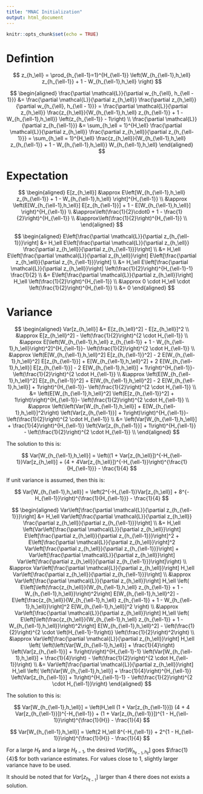 ```yaml
---
title: "MNAC Initialization"
output: html_document
---
```


```r
knitr::opts_chunk$set(echo = TRUE)
```

# Defintion

$$
z_{h_\ell} = \prod_{h_{\ell-1}=1}^{H_{\ell-1}} \left(W_{h_{\ell-1},h_\ell} z_{h_{\ell-1}} + 1 - W_{h_{\ell-1},h_\ell} \right)
$$

$$
\begin{aligned}
\frac{\partial \mathcal{L}}{\partial w_{h_{\ell}, h_{\ell - 1}}} &= \frac{\partial \mathcal{L}}{\partial z_{h_\ell}} \frac{\partial z_{h_\ell}}{\partial w_{h_{\ell}, h_{\ell - 1}}} = \frac{\partial \mathcal{L}}{\partial z_{h_\ell}} \frac{z_{h_\ell}}{W_{h_{\ell-1},h_\ell} z_{h_{\ell-1}} + 1 - W_{h_{\ell-1},h_\ell}} \left(z_{h_{\ell-1}} - 1\right) \\
\frac{\partial \mathcal{L}}{\partial z_{h_{\ell-1}}} &= \sum_{h_\ell = 1}^{H_\ell} \frac{\partial \mathcal{L}}{\partial z_{h_\ell}} \frac{\partial z_{h_\ell}}{\partial z_{h_{\ell-1}}} = \sum_{h_\ell = 1}^{H_\ell} \frac{z_{h_\ell}}{W_{h_{\ell-1},h_\ell} z_{h_{\ell-1}} + 1 - W_{h_{\ell-1},h_\ell}} W_{h_{\ell-1},h_\ell}
\end{aligned}
$$

# Expectation

$$
\begin{aligned}
E[z_{h_\ell}] &\approx E\left[W_{h_{\ell-1},h_\ell} z_{h_{\ell-1}} + 1 - W_{h_{\ell-1},h_\ell} \right]^{H_{\ell-1}} \\
&\approx \left(E[W_{h_{\ell-1},h_\ell}] E[z_{h_{\ell-1}}] + 1 - E[W_{h_{\ell-1},h_\ell}] \right)^{H_{\ell-1}} \\
&\approx\left(\frac{1}{2}\cdot0 + 1 - \frac{1}{2}\right)^{H_{\ell-1}} \\
&\approx\left(\frac{1}{2}\right)^{H_{\ell-1}} \\
\end{aligned}
$$

$$
\begin{aligned}
E\left[\frac{\partial \mathcal{L}}{\partial z_{h_{\ell-1}}}\right]
&= H_\ell E\left[\frac{\partial \mathcal{L}}{\partial z_{h_\ell}} \frac{\partial z_{h_\ell}}{\partial z_{h_{\ell-1}}}\right] \\
&= H_\ell E\left[\frac{\partial \mathcal{L}}{\partial z_{h_\ell}}\right] E\left[\frac{\partial z_{h_\ell}}{\partial z_{h_{\ell-1}}}\right] \\
&= H_\ell E\left[\frac{\partial \mathcal{L}}{\partial z_{h_\ell}}\right] \left(\frac{1}{2}\right)^{H_{\ell-1}-1} \frac{1}{2} \\
&= E\left[\frac{\partial \mathcal{L}}{\partial z_{h_\ell}}\right] H_\ell \left(\frac{1}{2}\right)^{H_{\ell-1}} \\
&\approx 0 \cdot H_\ell \cdot \left(\frac{1}{2}\right)^{H_{\ell-1}} \\
&= 0
\end{aligned}
$$

# Variance

$$
\begin{aligned}
Var[z_{h_\ell}] &= E[z_{h_\ell}^2] - E[z_{h_\ell}]^2 \\
&\approx E[z_{h_\ell}^2] - \left(\frac{1}{2}\right)^{2 \cdot H_{\ell-1}} \\
&\approx E[\left(W_{h_{\ell-1},h_\ell} z_{h_{\ell-1}} + 1 - W_{h_{\ell-1},h_\ell}\right)^2]^{H_{\ell-1}}- \left(\frac{1}{2}\right)^{2 \cdot H_{\ell-1}} \\
&\approx \left(E[W_{h_{\ell-1},h_\ell}^2] E[z_{h_{\ell-1}}^2] - 2 E[W_{h_{\ell-1},h_\ell}^2] E[z_{h_{\ell-1}}] + E[W_{h_{\ell-1},h_\ell}^2] + 2 E[W_{h_{\ell-1},h_\ell}] E[z_{h_{\ell-1}}] - 2 E[W_{h_{\ell-1},h_\ell}] + 1\right)^{H_{\ell-1}}- \left(\frac{1}{2}\right)^{2 \cdot H_{\ell-1}} \\
&\approx \left(E[W_{h_{\ell-1},h_\ell}^2] E[z_{h_{\ell-1}}^2] + E[W_{h_{\ell-1},h_\ell}^2] - 2 E[W_{h_{\ell-1},h_\ell}] + 1\right)^{H_{\ell-1}}- \left(\frac{1}{2}\right)^{2 \cdot H_{\ell-1}} \\
&= \left(E[W_{h_{\ell-1},h_\ell}^2] \left(E[z_{h_{\ell-1}}^2] + 1\right)\right)^{H_{\ell-1}}- \left(\frac{1}{2}\right)^{2 \cdot H_{\ell-1}} \\
&\approx \left(\left(Var[W_{h_{\ell-1},h_\ell}] + E[W_{h_{\ell-1},h_\ell}]^2\right) \left(Var[z_{h_{\ell-1}}] + 1\right)\right)^{H_{\ell-1}}- \left(\frac{1}{2}\right)^{2 \cdot H_{\ell-1}} \\
&= \left(Var[W_{h_{\ell-1},h_\ell}] + \frac{1}{4}\right)^{H_{\ell-1}} \left(Var[z_{h_{\ell-1}}] + 1\right)^{H_{\ell-1}} - \left(\frac{1}{2}\right)^{2 \cdot H_{\ell-1}} \\
\end{aligned}
$$

The solution to this is:

$$
Var[W_{h_{\ell-1},h_\ell}] = \left((1 + Var[z_{h_\ell}])^{-H_{\ell-1}}Var[z_{h_\ell}] + (4 + 4Var[z_{h_\ell}])^{-H_{\ell-1}}\right)^{\frac{1}{H_{\ell-1}}} - \frac{1}{4}
$$

If unit variance is assumed, then this is:

$$
Var[W_{h_{\ell-1},h_\ell}] = \left(2^{-H_{\ell-1}}Var[z_{h_\ell}] + 8^{-H_{\ell-1}}\right)^{\frac{1}{H_{\ell-1}}} - \frac{1}{4}
$$


$$
\begin{aligned}
Var\left[\frac{\partial \mathcal{L}}{\partial z_{h_{\ell-1}}}\right] &= H_\ell Var\left[\frac{\partial \mathcal{L}}{\partial z_{h_\ell}} \frac{\partial z_{h_\ell}}{\partial z_{h_{\ell-1}}}\right] \\
&= H_\ell \left(Var\left[\frac{\partial \mathcal{L}}{\partial z_{h_\ell}}\right] E\left[\frac{\partial z_{h_\ell}}{\partial z_{h_{\ell-1}}}\right]^2 + E\left[\frac{\partial \mathcal{L}}{\partial z_{h_\ell}}\right]^2 Var\left[\frac{\partial z_{h_\ell}}{\partial z_{h_{\ell-1}}}\right] + Var\left[\frac{\partial \mathcal{L}}{\partial z_{h_\ell}}\right] Var\left[\frac{\partial z_{h_\ell}}{\partial z_{h_{\ell-1}}}\right]\right) \\
&\approx Var\left[\frac{\partial \mathcal{L}}{\partial z_{h_\ell}}\right] H_\ell Var\left[\frac{\partial z_{h_\ell}}{\partial z_{h_{\ell-1}}}\right] \\
&\approx Var\left[\frac{\partial \mathcal{L}}{\partial z_{h_\ell}}\right] H_\ell \left( E\left[\left(\frac{z_{h_\ell}}{W_{h_{\ell-1},h_\ell} z_{h_{\ell-1}} + 1 - W_{h_{\ell-1},h_\ell}}\right)^2\right] E[W_{h_{\ell-1},h_\ell}^2] - E\left[\frac{z_{h_\ell}}{W_{h_{\ell-1},h_\ell} z_{h_{\ell-1}} + 1 - W_{h_{\ell-1},h_\ell}}\right]^2 E[W_{h_{\ell-1},h_\ell}]^2 \right) \\
&\approx Var\left[\frac{\partial \mathcal{L}}{\partial z_{h_\ell}}\right] H_\ell \left( E\left[\left(\frac{z_{h_\ell}}{W_{h_{\ell-1},h_\ell} z_{h_{\ell-1}} + 1 - W_{h_{\ell-1},h_\ell}}\right)^2\right] E[W_{h_{\ell-1},h_\ell}^2] - \left(\frac{1}{2}\right)^{2 \cdot \left(H_{\ell-1}-1\right)} \left(\frac{1}{2}\right)^2\right) \\
&\approx Var\left[\frac{\partial \mathcal{L}}{\partial z_{h_\ell}}\right] H_\ell \left( \left(\left(Var[W_{h_{\ell-1},h_\ell}] + \frac{1}{4}\right) \left(Var[z_{h_{\ell-1}}] + 1\right)\right)^{H_{\ell-1}-1} \left(Var[W_{h_{\ell-1},h_\ell}] + \frac{1}{4}\right) - \left(\frac{1}{2}\right)^{2 \cdot H_{\ell-1}}\right) \\
&= Var\left[\frac{\partial \mathcal{L}}{\partial z_{h_\ell}}\right] H_\ell \left( \left(Var[W_{h_{\ell-1},h_\ell}] + \frac{1}{4}\right)^{H_{\ell-1}} \left(Var[z_{h_{\ell-1}}] + 1\right)^{H_{\ell-1}-1} - \left(\frac{1}{2}\right)^{2 \cdot H_{\ell-1}}\right)
\end{aligned}
$$

The solution to this is:

$$
Var[W_{h_{\ell-1},h_\ell}] = \left(H_\ell (1 + Var[z_{h_{\ell-1}}]) (4 + 4 Var[z_{h_{\ell-1}}])^{-H_{\ell-1}} + (1 + Var[z_{h_{\ell-1}}])^{1 - H_{\ell-1}}\right)^{\frac{1}{H}} - \frac{1}{4}
$$

$$
Var[W_{h_{\ell-1},h_\ell}] = \left(2 H_\ell  8^{-H_{\ell-1}} + 2^{1 - H_{\ell-1}}\right)^{\frac{1}{H}} - \frac{1}{4}
$$

For a large $H_\ell$ and a large $H_{\ell-1}$, the desired $Var[W_{h_{\ell-1},h_\ell}]$ goes $\frac{1}{4}$ for both variance estimates. For values close to 1, slightly larger variance have to be used.

It should be noted that for $Var[z_{h_{\ell-1}}]$ larger than $4$ there does not exists a solution.


